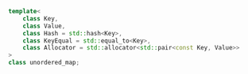 ```cpp
template<
    class Key,
    class Value,
    class Hash = std::hash<Key>,
    class KeyEqual = std::equal_to<Key>,
    class Allocator = std::allocator<std::pair<const Key, Value>>
>
class unordered_map;
```